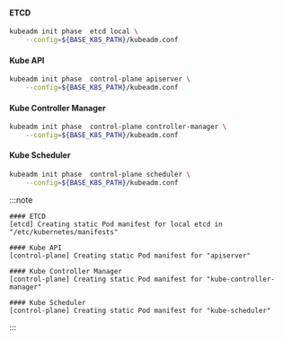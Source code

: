 
#### ETCD
```bash
kubeadm init phase  etcd local \
    --config=${BASE_K8S_PATH}/kubeadm.conf
```

#### Kube API
```bash
kubeadm init phase  control-plane apiserver \
    --config=${BASE_K8S_PATH}/kubeadm.conf
```

#### Kube Controller Manager
```bash
kubeadm init phase  control-plane controller-manager \
    --config=${BASE_K8S_PATH}/kubeadm.conf
```

#### Kube Scheduler
```bash
kubeadm init phase  control-plane scheduler \
    --config=${BASE_K8S_PATH}/kubeadm.conf
```
:::note
```
#### ETCD
[etcd] Creating static Pod manifest for local etcd in "/etc/kubernetes/manifests"
```
```
#### Kube API
[control-plane] Creating static Pod manifest for "apiserver"
```
```
#### Kube Controller Manager
[control-plane] Creating static Pod manifest for "kube-controller-manager"
```
```
#### Kube Scheduler
[control-plane] Creating static Pod manifest for "kube-scheduler"
```
:::